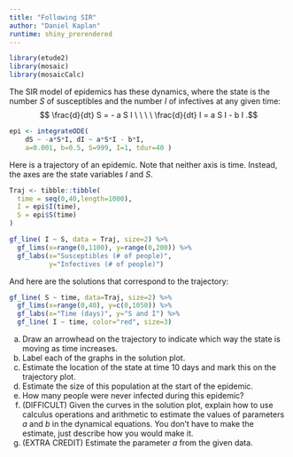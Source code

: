 ```yaml
---
title: "Following SIR"
author: "Daniel Kaplan"
runtime: shiny_prerendered
---
```


```r
library(etude2)
library(mosaic)
library(mosaicCalc)
```

The SIR model of epidemics has these dynamics, where the state is the number $S$ of susceptibles and the number $I$ of infectives at any given time:
$$ \frac{d}{dt} S = - a S I \ \ \ \ \frac{d}{dt} I = a S I - b I  .$$

```r
epi <- integrateODE(
    dS ~ -a*S*I, dI ~ a*S*I - b*I,
    a=0.001, b=0.5, S=999, I=1, tdur=40 )
```


Here is a trajectory of an epidemic. Note that neither axis is time. Instead, the axes are the state variables $I$ and $S$.
```r
Traj <- tibble::tibble(
  time = seq(0,40,length=1000),
  I = epi$I(time),
  S = epi$S(time)
)

gf_line( I ~ S, data = Traj, size=2) %>% 
  gf_lims(x=range(0,1100), y=range(0,200)) %>%
  gf_labs(x="Susceptibles (# of people)",
          y="Infectives (# of people)")
```


And here are the solutions that correspond to the trajectory:
```r
gf_line( S ~ time, data=Traj, size=2) %>%
  gf_lims(x=range(0,40), y=c(0,1050)) %>%
  gf_labs(x="Time (days)", y="S and I") %>%
  gf_line( I ~ time, color="red", size=3)
```



a. Draw an arrowhead on the trajectory to indicate which way the state is moving as time increases.
#. Label each of the graphs in the solution plot.
#. Estimate the location of the state at time 10 days and mark this on the trajectory plot.
#. Estimate the size of this population at the start of the epidemic.
#. How many people were never infected during this epidemic?
#. (DIFFICULT) Given the curves in the solution plot, explain how to use calculus operations and arithmetic to estimate the values of parameters $a$ and $b$ in the dynamical equations.  You don't have to make the estimate, just describe how you would make it.
#. (EXTRA CREDIT) Estimate the parameter $a$ from the given data.
